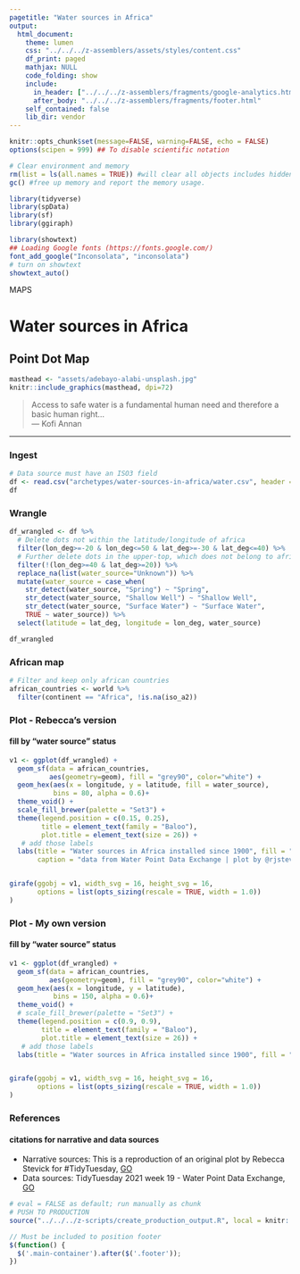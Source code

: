 ```yaml
---
pagetitle: "Water sources in Africa"
output: 
  html_document:
    theme: lumen
    css: "../../../z-assemblers/assets/styles/content.css"
    df_print: paged
    mathjax: NULL
    code_folding: show
    include:
      in_header: ["../../../z-assemblers/fragments/google-analytics.html", "../../../z-assemblers/fragments/header.html"]
      after_body: "../../../z-assemblers/fragments/footer.html"
    self_contained: false
    lib_dir: vendor
---
```


```r

knitr::opts_chunk$set(message=FALSE, warning=FALSE, echo = FALSE)
options(scipen = 999) ## To disable scientific notation

# Clear environment and memory
rm(list = ls(all.names = TRUE)) #will clear all objects includes hidden objects.
gc() #free up memory and report the memory usage.

library(tidyverse)
library(spData)
library(sf)
library(ggiraph)

library(showtext)
## Loading Google fonts (https://fonts.google.com/)
font_add_google("Inconsolata", "inconsolata")
# turn on showtext
showtext_auto()

```

<div class="activity">
MAPS  
</div>

# Water sources in Africa
## Point Dot Map

```r

masthead <- "assets/adebayo-alabi-unsplash.jpg"
knitr::include_graphics(masthead, dpi=72)

```

> Access to safe water is a fundamental human need and therefore a basic human right...\
--- Kofi Annan\

***

### Ingest

```r

# Data source must have an ISO3 field
df <- read.csv("archetypes/water-sources-in-africa/water.csv", header = TRUE)
df

```

### Wrangle

```r

df_wrangled <- df %>%
  # Delete dots not within the latitude/longitude of africa
  filter(lon_deg>=-20 & lon_deg<=50 & lat_deg>=-30 & lat_deg<=40) %>%
  # Further delete dots in the upper-top, which does not belong to africa
  filter(!(lon_deg>=40 & lat_deg>=20)) %>%
  replace_na(list(water_source="Unknown")) %>%
  mutate(water_source = case_when(
    str_detect(water_source, "Spring") ~ "Spring",
    str_detect(water_source, "Shallow Well") ~ "Shallow Well",
    str_detect(water_source, "Surface Water") ~ "Surface Water",
    TRUE ~ water_source)) %>%
  select(latitude = lat_deg, longitude = lon_deg, water_source)

df_wrangled

```

### African map

```r

# Filter and keep only african countries
african_countries <- world %>% 
  filter(continent == "Africa", !is.na(iso_a2))


```

### Plot - Rebecca's version
#### fill by "water source" status

```r

v1 <- ggplot(df_wrangled) +
  geom_sf(data = african_countries,
          aes(geometry=geom), fill = "grey90", color="white") +
  geom_hex(aes(x = longitude, y = latitude, fill = water_source),
           bins = 80, alpha = 0.6)+
  theme_void() +
  scale_fill_brewer(palette = "Set3") +
  theme(legend.position = c(0.15, 0.25),
        title = element_text(family = "Baloo"),
        plot.title = element_text(size = 26)) +
   # add those labels
  labs(title = "Water sources in Africa installed since 1900", fill = "Water Source",
       caption = "data from Water Point Data Exchange | plot by @rjstevick for #TidyTuesday")


girafe(ggobj = v1, width_svg = 16, height_svg = 16,
       options = list(opts_sizing(rescale = TRUE, width = 1.0))
)

```


### Plot - My own version
#### fill by "water source" status

```r

v1 <- ggplot(df_wrangled) +
  geom_sf(data = african_countries,
          aes(geometry=geom), fill = "grey90", color="white") +
  geom_hex(aes(x = longitude, y = latitude),
           bins = 150, alpha = 0.6)+
  theme_void() +
  # scale_fill_brewer(palette = "Set3") +
  theme(legend.position = c(0.9, 0.9),
        title = element_text(family = "Baloo"),
        plot.title = element_text(size = 26)) +
   # add those labels
  labs(title = "Water sources in Africa installed since 1900", fill = "Water Source")


girafe(ggobj = v1, width_svg = 16, height_svg = 16,
       options = list(opts_sizing(rescale = TRUE, width = 1.0))
)

```

### References
#### citations for narrative and data sources

* Narrative sources: This is a reproduction of an original plot by Rebecca Stevick for #TidyTuesday, [GO](https://github.com/rjstevick){target="_blank"}
* Data sources: TidyTuesday 2021 week 19 - Water Point Data Exchange, [GO](https://github.com/rfordatascience/tidytuesday/tree/master/data/2021/2021-05-04){target="_blank"}


```r

# eval = FALSE as default; run manually as chunk
# PUSH TO PRODUCTION
source("../../../z-scripts/create_production_output.R", local = knitr::knit_global())

```


```js

// Must be included to position footer
$(function() {
  $('.main-container').after($('.footer'));
})

```

